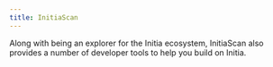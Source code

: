 ```yaml
---
title: InitiaScan
---
```


Along with being an explorer for the Initia ecosystem, InitiaScan also provides a number of developer tools to help you build on Initia.
